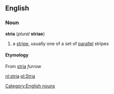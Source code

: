 == English ==
=== Noun ===
[[Category:English nouns]]
'''stria''' (''plural'' '''striae''')
# a [[stripe]], usually one of a set of [[parallel]] stripes
==== Etymology ====
From {{L.}} [[stria]] ''furrow''

[[nl:stria]]
[[pl:Stria]]